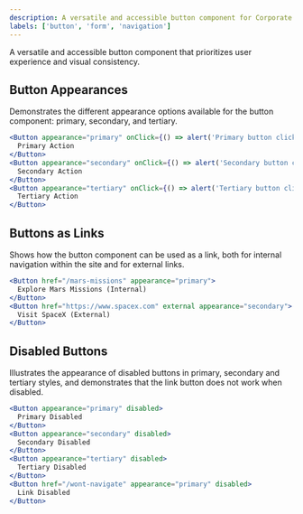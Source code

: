 ```yaml
---
description: A versatile and accessible button component for Corporate Inc.'s website.
labels: ['button', 'form', 'navigation']
---
```


A versatile and accessible button component that prioritizes user experience and visual consistency.

## Button Appearances

Demonstrates the different appearance options available for the button component: primary, secondary, and tertiary.

```jsx
<Button appearance="primary" onClick={() => alert('Primary button clicked!')}>
  Primary Action
</Button>
<Button appearance="secondary" onClick={() => alert('Secondary button clicked!')}>
  Secondary Action
</Button>
<Button appearance="tertiary" onClick={() => alert('Tertiary button clicked!')}>
  Tertiary Action
</Button>
```
## Buttons as Links
Shows how the button component can be used as a link, both for internal navigation within the site and for external links.
```jsx
<Button href="/mars-missions" appearance="primary">
  Explore Mars Missions (Internal)
</Button>
<Button href="https://www.spacex.com" external appearance="secondary">
  Visit SpaceX (External)
</Button>
```
## Disabled Buttons
Illustrates the appearance of disabled buttons in primary, secondary and tertiary styles, and demonstrates that the link button does not work when disabled.
```jsx
<Button appearance="primary" disabled>
  Primary Disabled
</Button>
<Button appearance="secondary" disabled>
  Secondary Disabled
</Button>
<Button appearance="tertiary" disabled>
  Tertiary Disabled
</Button>
<Button href="/wont-navigate" appearance="primary" disabled>
  Link Disabled
</Button>